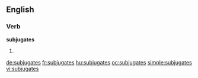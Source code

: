 ==English==

===Verb===
'''subjugates'''

# {{third-person singular of|subjugate}}

[[de:subjugates]]
[[fr:subjugates]]
[[hu:subjugates]]
[[oc:subjugates]]
[[simple:subjugates]]
[[vi:subjugates]]